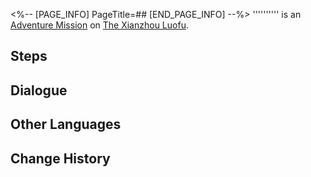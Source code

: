 <%-- [PAGE_INFO]
PageTitle=##
[END_PAGE_INFO] --%>
{{Stub|Dialogue.}}
{{Mission Infobox
|id            = 4015103
|title         = 
|image         = <!--Mission .png-->
|type          = Adventure
|event_name    = 
|chapter       = 
|requirements  = Complete {{cx}}<!--Hidden Mission ID 4015101--> and wait for the next Daily [[Reset]]
|summary       = <!--official mission summary from Fate's Atlas-->
|characters    = Bandit A; Bandit B; Baroumbrella; Trailblazer
|startLocation = [[The Xianzhou Luofu]] - [[Cloudford]]
|world         = The Xianzhou Luofu
|area          = Cloudford
|prev          = 
|next          = 
|rewards       = 
}}
'''''''''' is an [[Adventure Mission]] on [[The Xianzhou Luofu]].

==Steps==


<!--
==Gameplay Notes==

--><!--
==Trial Character==

-->
==Dialogue==
{{Stub Dialogue}}

{{Dialogue End}}

==Other Languages==
{{Other Languages
|en   = 
|zhs  = 
|zht  = 
|ja   = 
|ko   = 
|es   = 
|fr   = 
|ru   = 
|th   = 
|vi   = 
|de   = 
|id   = 
|pt   = 
}}

==Change History==
{{Change History|1.0}}
